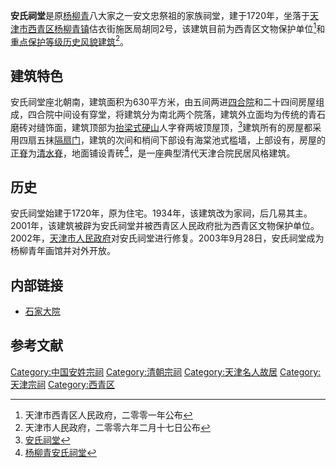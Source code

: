 {{天津历史风貌建筑|
省区市 = 天津市 |
名称 = 安氏祠堂|
图片 =[[File:安氏祠堂.jpg|200px]]|
编号 = 1120002|
等级 = 重点保护|
时代 = 1720年| 
所在 = [[天津市|天津市]][[西青区|西青区]] | 
公布 = 2006年2月17日| 
}}

'''安氏祠堂'''是原[[杨柳青|杨柳青]]八大家之一安文忠祭祖的家族祠堂，建于1720年，坐落于[[天津市|天津市]][[西青区|西青区]][[杨柳青镇|杨柳青镇]]估衣街施医局胡同2号，该建筑目前为西青区文物保护单位<ref>天津市西青区人民政府，二零零一年公布</ref>和[[天津历史风貌建筑|重点保护等级历史风貌建筑]]<ref>天津市人民政府，二零零六年二月十七日公布</ref>。

== 建筑特色 ==
安氏祠堂座北朝南，建筑面积为630平方米，由五间两进[[四合院|四合院]]和二十四间房屋组成，四合院中间设有穿堂，将建筑分为南北两个院落，建筑外立面均为传统的青石磨砖对缝饰面，建筑顶部为[[抬梁式|抬梁式]][[硬山|硬山]]人字脊两坡顶屋顶，<ref>[http://www.jwb.com.cn/jwb/html/2010-08/13/content_535170.htm 安氏祠堂]{{dead link|date=2017年12月 |bot=InternetArchiveBot |fix-attempted=yes }}</ref>建筑所有的房屋都采用四扇五抹[[隔扇门|隔扇门]]，建筑的次间和梢间下部设有海棠池式槛墙，上部设有{{link-ja|支摘窗|蔀}}，房屋的[[正脊|正脊]]为[[清水脊|清水脊]]，地面铺设青砖<ref>[http://past.tianjindaily.com.cn/docroot/200608/30/rb02/30161007.htm 杨柳青安氏祠堂]{{dead link|date=2017年12月 |bot=InternetArchiveBot |fix-attempted=yes }}</ref>，是一座典型清代天津合院民居风格建筑。

== 历史 ==
安氏祠堂始建于1720年，原为住宅。1934年，该建筑改为家祠，后几易其主。2001年，该建筑被辟为安氏祠堂并被西青区人民政府批为西青区文物保护单位。2002年，[[天津市人民政府|天津市人民政府]]对安氏祠堂进行修复。2003年9月28日，安氏祠堂成为杨柳青年画馆并对外开放。

== 内部链接 ==
*[[石家大院|石家大院]]

==参考文献==
{{reflist}}

{{天津市名人故居}}

[[Category:中国安姓宗祠|Category:中国安姓宗祠]]
[[Category:清朝宗祠|Category:清朝宗祠]]
[[Category:天津名人故居|Category:天津名人故居]]
[[Category:天津宗祠|Category:天津宗祠]]
[[Category:西青区|Category:西青区]]